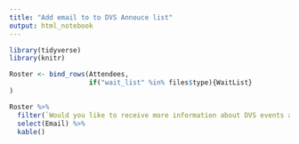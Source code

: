 ```yaml
---
title: "Add email to to DVS Annouce list"
output: html_notebook
---
```


```r
library(tidyverse)
library(knitr)
```



```r

Roster <- bind_rows(Attendees, 
                    if("wait_list" %in% files$type){WaitList}
)

Roster %>% 
  filter(`Would you like to receive more information about DVS events and training?` == "Yes") %>% 
  select(Email) %>% 
  kable()

```